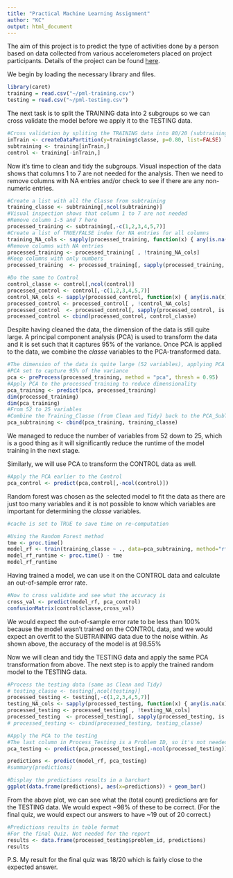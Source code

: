 ```yaml
---
title: "Practical Machine Learning Assignment"
author: "KC"
output: html_document
---
```

The aim of this project is to predict the type of activities done by a person based on data collected from various accelerometers placed on project participants. Details of the project can be found [here](http://groupware.les.inf.puc-rio.br/har).

We begin by loading the necessary library and files.
```r
library(caret)
training = read.csv("~/pml-training.csv")
testing = read.csv("~/pml-testing.csv")
```

The next task is to split the TRAINING data into 2 subgroups so we can cross validate the model before we apply it to the TESTING data.
```r
#Cross validation by spliting the TRAINING data into 80/20 (subtraining/control)
inTrain <- createDataPartition(y=training$classe, p=0.80, list=FALSE)
subtraining <- training[inTrain,]
control <- training[-inTrain,]
```

Now it's time to clean and tidy the subgroups. Visual inspection of the data shows that columns 1 to 7 are not needed for the analysis. Then we need to remove columns with NA entries and/or check to see if there are any non-numeric entries.
```r
#Create a list with all the Classe from subtraining
training_classe <- subtraining[,ncol(subtraining)]
#Visual inspection shows that column 1 to 7 are not needed
#Remove column 1-5 and 7 here
processed_training <- subtraining[,-c(1,2,3,4,5,7)]
#Create a list of TRUE/FALSE index for NA entries for all columns
training_NA_cols <- sapply(processed_training, function(x) { any(is.na(x)) })
#Remove columns with NA entries
processed_training <- processed_training[ , !training_NA_cols]
#Keep columns with only numbers
processed_training  <- processed_training[, sapply(processed_training, is.numeric)]

#Do the same to Control
control_classe <- control[,ncol(control)]
processed_control <- control[,-c(1,2,3,4,5,7)]
control_NA_cols <- sapply(processed_control, function(x) { any(is.na(x)) })
processed_control <- processed_control[ , !control_NA_cols]
processed_control  <- processed_control[, sapply(processed_control, is.numeric)]
processed_control <- cbind(processed_control, control_classe)
```

Despite having cleaned the data, the dimension of the data is still quite large. A principal component analysis (PCA) is used to transform the data and it is set such that it captures 95% of the variance. Once PCA is applied to the data, we combine the *classe* variables to the PCA-transformed data.
```r
#The dimension of the data is quite large (52 variables), applying PCA could help
#PCA set to capture 95% of the variance
pca <- preProcess(processed_training, method = "pca", thresh = 0.95)
#Apply PCA to the processed training to reduce dimensionality
pca_training <- predict(pca, processed_training)
dim(processed_training)
dim(pca_training)
#From 52 to 25 variables
#Combine the Training_Classe (from Clean and Tidy) back to the PCA_SubTraining
pca_subtraining <- cbind(pca_training, training_classe)
```
We managed to reduce the number of variables from 52 down to 25, which is a good thing as it will significantly reduce the runtime of the model training in the next stage.

Similarly, we will use PCA to transform the CONTROL data as well.
```r
#Apply the PCA earlier to the Control
pca_control <- predict(pca,control[,-ncol(control)])
```

Random forest was chosen as the selected model to fit the data as there are just too many variables and it is not possible to know which variables are important for determining the *classe* variables.
```r
#cache is set to TRUE to save time on re-computation

#Using the Random Forest method
tme <- proc.time()
model_rf <- train(training_classe ~ ., data=pca_subtraining, method="rf")
model_rf_runtime <- proc.time() - tme
model_rf_runtime
```

Having trained a model, we can use it on the CONTROL data and calculate an out-of-sample error rate.
```r
#Now to cross validate and see what the accuracy is
cross_val <- predict(model_rf, pca_control)
confusionMatrix(control$classe,cross_val)
```

We would expect the out-of-sample error rate to be less than 100% because the model wasn't trained on the CONTROL data, and we would expect an overfit to the SUBTRAINING data due to the noise within. As shown above, the accuracy of the model is at 98.55%

Now we will clean and tidy the TESTING data and apply the same PCA transformation from above. The next step is to apply the trained random model to the TESTING data.
```r
#Process the testing data (same as Clean and Tidy)
# testing_classe <- testing[,ncol(testing)]
processed_testing <- testing[,-c(1,2,3,4,5,7)]
testing_NA_cols <- sapply(processed_testing, function(x) { any(is.na(x)) })
processed_testing <- processed_testing[ , !testing_NA_cols]
processed_testing  <- processed_testing[, sapply(processed_testing, is.numeric)]
# processed_testing <- cbind(processed_testing, testing_classe)

#Apply the PCA to the testing
#The last column in Process_Testing is a Problem ID, so it's not needed for prediction
pca_testing <- predict(pca,processed_testing[,-ncol(processed_testing)])

predictions <- predict(model_rf, pca_testing)
#summary(predictions)

#Display the predictions results in a barchart 
ggplot(data.frame(predictions), aes(x=predictions)) + geom_bar()
```

From the above plot, we can see what the (total count) predictions are for the TESTING data. We would expect ~98% of these to be correct. (For the final quiz, we would expect our answers to have ~19 out of 20 correct.)

```r
#Predictions results in table format
#For the final Quiz. Not needed for the report
results <- data.frame(processed_testing$problem_id, predictions)
results
```

P.S. My result for the final quiz was 18/20 which is fairly close to the expected answer.